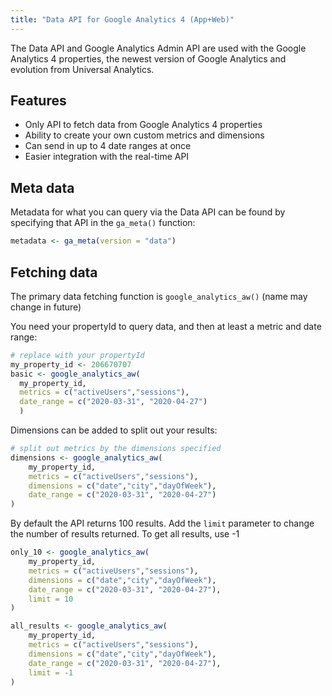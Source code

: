 ```yaml
---
title: "Data API for Google Analytics 4 (App+Web)"
---
```


The Data API and Google Analytics Admin API are used with the Google Analytics 4 properties, the newest version of Google Analytics and evolution from Universal Analytics.  

## Features

* Only API to fetch data from Google Analytics 4 properties
* Ability to create your own custom metrics and dimensions
* Can send in up to 4 date ranges at once
* Easier integration with the real-time API

## Meta data

Metadata for what you can query via the Data API can be found by specifying that API in the `ga_meta()` function:

```r
metadata <- ga_meta(version = "data")
```

## Fetching data

The primary data fetching function is `google_analytics_aw()` (name may change in future)

You need your propertyId to query data, and then at least a metric and date range:

```r
# replace with your propertyId
my_property_id <- 206670707
basic <- google_analytics_aw(
  my_property_id,
  metrics = c("activeUsers","sessions"),
  date_range = c("2020-03-31", "2020-04-27")
  )
```

Dimensions can be added to split out your results:

```r
# split out metrics by the dimensions specified
dimensions <- google_analytics_aw(
    my_property_id,
    metrics = c("activeUsers","sessions"),
    dimensions = c("date","city","dayOfWeek"),
    date_range = c("2020-03-31", "2020-04-27")
)
```

By default the API returns 100 results.  Add the `limit` parameter to change the number of results returned.  To get all results, use -1

```r
only_10 <- google_analytics_aw(
    my_property_id,
    metrics = c("activeUsers","sessions"),
    dimensions = c("date","city","dayOfWeek"),
    date_range = c("2020-03-31", "2020-04-27"),
    limit = 10
)

all_results <- google_analytics_aw(
    my_property_id,
    metrics = c("activeUsers","sessions"),
    dimensions = c("date","city","dayOfWeek"),
    date_range = c("2020-03-31", "2020-04-27"),
    limit = -1
)
```